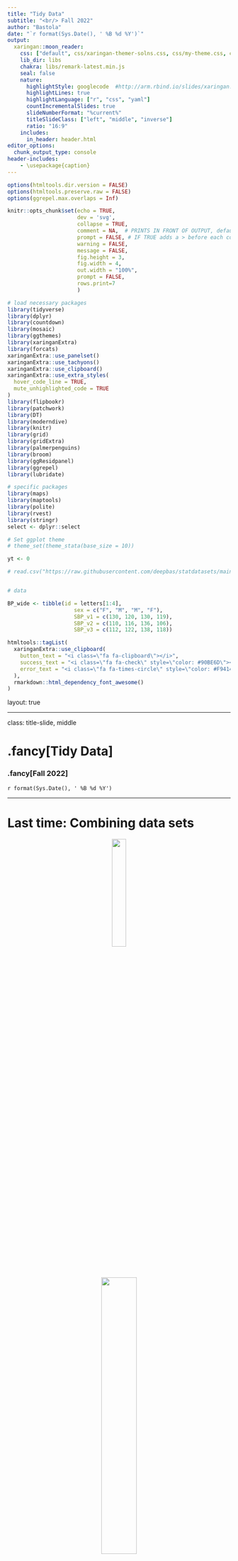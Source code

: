 ```yaml
---
title: "Tidy Data"
subtitle: "<br/> Fall 2022"
author: "Bastola"
date: "`r format(Sys.Date(), ' %B %d %Y')`"
output:
  xaringan::moon_reader:
    css: ["default", css/xaringan-themer-solns.css, css/my-theme.css, css/my-font.css]
    lib_dir: libs
    chakra: libs/remark-latest.min.js
    seal: false
    nature:
      highlightStyle: googlecode  #http://arm.rbind.io/slides/xaringan.html#77 # idea, magula
      highlightLines: true
      highlightLanguage: ["r", "css", "yaml"]
      countIncrementalSlides: true
      slideNumberFormat: "%current%"
      titleSlideClass: ["left", "middle", "inverse"]
      ratio: "16:9"
    includes:
      in_header: header.html
editor_options: 
  chunk_output_type: console
header-includes:
    - \usepackage{caption}
---
```




```r
options(htmltools.dir.version = FALSE)
options(htmltools.preserve.raw = FALSE)
options(ggrepel.max.overlaps = Inf)

knitr::opts_chunk$set(echo = TRUE, 
                      dev = 'svg',
                      collapse = TRUE, 
                      comment = NA,  # PRINTS IN FRONT OF OUTPUT, default is '##' which comments out output
                      prompt = FALSE, # IF TRUE adds a > before each code input
                      warning = FALSE, 
                      message = FALSE,
                      fig.height = 3, 
                      fig.width = 4,
                      out.width = "100%",
                      prompt = FALSE,
                      rows.print=7
                      )

# load necessary packages
library(tidyverse)
library(dplyr)
library(countdown)
library(mosaic)
library(ggthemes)
library(xaringanExtra)
library(forcats)
xaringanExtra::use_panelset()
xaringanExtra::use_tachyons()
xaringanExtra::use_clipboard()
xaringanExtra::use_extra_styles(
  hover_code_line = TRUE,         
  mute_unhighlighted_code = TRUE  
)
library(flipbookr)
library(patchwork)
library(DT)
library(moderndive)
library(knitr)
library(grid)
library(gridExtra)
library(palmerpenguins)
library(broom)
library(ggResidpanel)
library(ggrepel)
library(lubridate)

# specific packages
library(maps)
library(maptools)
library(polite)
library(rvest)
library(stringr)
select <- dplyr::select

# Set ggplot theme
# theme_set(theme_stata(base_size = 10))

yt <- 0

# read.csv("https://raw.githubusercontent.com/deepbas/statdatasets/main/agstrat.csv")


# data

BP_wide <- tibble(id = letters[1:4],
                     sex = c("F", "M", "M", "F"),
                     SBP_v1 = c(130, 120, 130, 119),
                     SBP_v2 = c(110, 116, 136, 106),
                     SBP_v3 = c(112, 122, 138, 118))

```



```r
htmltools::tagList(
  xaringanExtra::use_clipboard(
    button_text = "<i class=\"fa fa-clipboard\"></i>",
    success_text = "<i class=\"fa fa-check\" style=\"color: #90BE6D\"></i>",
    error_text = "<i class=\"fa fa-times-circle\" style=\"color: #F94144\"></i>"
  ),
  rmarkdown::html_dependency_font_awesome()
)
```


layout: true
  
---

class: title-slide, middle

# .fancy[Tidy Data]

### .fancy[Fall 2022]

`r format(Sys.Date(), ' %B %d %Y')`

---

# Last time: Combining data sets


<center>
<img src="images/combine_cases.png" width="25%" height="25%"><br>


<img src="images/combine_variables.png" width="40%" height="40%"> <br>


<a href="https://deepbas.io/cheatsheets/data-transformation.pdf">dplyr data transformation cheatsheet</a>
</center>


---

# What are tidy data?

1. Each .yellow-h[variable] forms a column
2. Each .yellow-h[observation] forms a row 
3. Each .yellow-h[value] has its own cell

![](images/r4ds_tidy_data.png)

.footnote[[G. Grolemond & H. Wickham's R for Data Science](https://r4ds.had.co.nz/tidy-data.html)]


---

# Untidy data: example 1

```r
untidy_data <- tibble(
  name = c("Ana","Bob","Cara"),
  wt_07_01_2021 = c(100, 150, 140),
  wt_08_01_2021 = c(104, 155, 138),
  wt_09_01_2021 = c(NA, 160, 142)
)
untidy_data

```


---

# Tidy data: example 1


```r
library(lubridate)
library(stringr)
untidy_data %>% 
  pivot_longer(names_to = "date", 
               values_to = "weight",
               cols = -name) %>%
  mutate(date = str_remove(date,"wt_"),
         date = dmy(date))     # dmy() is a function in the lubridate package
```

--

.out-t[We will learn how to do this!]

---

class: center, middle, inverse

# Reshaping data 

wide vs. long


.pull-left[
<img src="images/horst_tidyr_spread_gather.png" width="80%" height="80%">  
[Allison Horst](https://github.com/allisonhorst/stats-illustrations)
]
.pull-right[
<img src="images/hex-tidyr.png" width="70%" height="70%">  
[tidyr](https://tidyr.tidyverse.org)
]
---

## Wide vs. long data
.bq.font80[
- __Wide__ data has one row per subject, with multiple columns for their repeated measurements
- __Long__ data has multiple rows per subject, with one column for the measurement variable and another indicating from when/where the repeated measures are from
]

.pull-left[
<br>
<center> 
<img src="images/SBP_wide2.png" width="73%" height="73%"><br>
wide
</center>
]
.pull-right[
<center>
<img src="images/SBP_long2.png" width="30%" height="30%"><br>
long
</center>
]

---


# Wide to long: `pivot_longer()`

.pull-left[

```r
BP_wide
```

]

.pull-right[

```r
BP_long <- BP_wide %>%
  pivot_longer(names_to = "visit",   #<<
               values_to = "SBP",  #<<
               cols = SBP_v1:SBP_v3)   #<<
BP_long
```
]

---

class: middle

# Wide to long: `pivot_longer()`

.bq-l[`pivot_longer`  lengthens data, increasing the number of rows and decreasing the number of columns.]

<br>


.bq[
## Need to **specify**:

- *new column names*

  - __names_to__: stores row names of wide data's columns 
  - __values_to__: stores data values

- *which columns to pivot*
]


---


# Long to wide: `pivot_wider()`


.pull-left-40[
```r
BP_long
```

]
.pull-right-60[


```r
BP_wide1 <- BP_long %>% 
  pivot_wider(names_from = "visit", #<<
              values_from = "SBP") #<<
BP_wide1
```
]

---

class: middle

# Long to wide: `pivot_wider()`

.bq[
`pivot_wider`  increases number of columns and decreases the number of rows. Need to **specify**:
- *new column names*
    + __names_from__: get the name of the column 
    + __values_from__: get the cell values from
]

---

# Separate Info

.pull-left[

```r
BP_long
```

]

.pull-right[
```r
BP_long1 <- BP_long %>%
  separate(visit, c("acrnym", "visit")) #<<
BP_long1
```

]

---

# Remove and Clean up Columns

.pull-left[
```r
BP_long1
```

**Goal**: Get rid of `acrnym` column and remove the string `v` from the `visit` variable's values.

]

--

.pull-right[

```r
library(stringr)
BP_long2 <- BP_long1 %>% 
  select(-acrnym) %>%   #<<
  mutate(visit = str_replace(visit,"v","")) %>% #<<
  mutate_at(vars(visit), as.double) #<<
BP_long2
```
]


---

# Make cleaned-up long data wide

.pull-left[
```r
head(BP_long2, 4)
```

```r
BP_wide2 <- BP_long2 %>% 
  pivot_wider(names_from = "visit", #<<
              values_from = "SBP") #<<
BP_wide2
```
]

--

.pull-right.font80[
**Problem**: have numbers as column names  
**Solution**: have row names start with the `key` column's name separated by a character

<br>

```r
BP_wide3 <- BP_long2 %>% 
  pivot_wider(names_from = "visit",     #<<
              values_from = "SBP",      #<<
              names_prefix = "value_")  #<< 
BP_wide3
```
]

---


class: action, middle

# <i class="fa fa-pencil-square-o" style="font-size:48px;color:purple">&nbsp;Group&nbsp;Activity&nbsp;`r (yt <- yt + 1)`</i>    


.pull-left-40[
![](https://media.giphy.com/media/RKApDdwsQ6jkwd6RNn/giphy.gif)
]
.pull-right-60[
<br>
<br>
.bq[
- Let's go over to maize server/ local Rstudio and our class [moodle](https://moodle.carleton.edu/course/view.php?id=39491)
- Get the class activity 8.Rmd file
- Work on problem 1
- Ask me questions
]

]

`r countdown(minutes = 10, seconds = 00, top = 0 , color_background = "inherit", padding = "3px 4px", font_size = "2em")`

---

class: center, middle, inverse


<center><img src="images/08-janitor.jpg" width="80%" height="80%"><a href="https://github.com/allisonhorst/stats-illustrations"><br>Allison Horst</a></center>


---

# Clean messy column names with `janitor::clean_names()`

```r
bar <- tibble("First Name"= c("Yi","DJ"), "last init" = c("C","R"), "% in" = c(0.1, 0.5), 
              "ñ$$$"= 1:2, " "=3:2," hi"=c("a","b"),  "null"=c(NA,NA))
bar
```


```r
library(janitor)
bar %>% clean_names() %>%        # in the janitor package #<<
  remove_empty(c("rows","cols"))    # also useful #<<
```

---



# Removing missing data: `drop_na()`

<!-- These examples might be clearer with a small dataset and showing what the outcomes are. -->

.pull-left[

A simple example:

```r
foo <- tibble(id = 3:5, 
                 name = c("Al",
                          "Wu",
                          "Flo"), 
                 height = c(3, NA, 2.8), 
                 years = c(50,33,NA))
foo
```
]

--

.pull-right[

Remove *all* rows with **any missing data**

```r
foo %>% drop_na()
```

Remove rows with `NA` in **selected columns**

```r
foo %>% drop_na(height)
```
]

---

class: middle

# Replace `NA`s with another value: `replace_na()`

.pull-left-40[
Use with `mutate()`
```r
foo
```

]

.pull-right-60[
<br>
```r
foo %>% mutate(height = replace_na(height , 0),
               years = replace_na(years, 0))
```
]


---

class: center, middle, inverse

# Date manipulation

<img src="images/lubridate_hex2.png" width="40%" height="55%">

---


# Dates with `lubridate`

.pull-left[
<br>
.bq.font80[
- Convert characters to special "Date" type

- Easy date magic examples:

    + add and subtract dates
    + convert to minutes/years/etc
    + change timezones
    + add 1 month to a date...
]
]

.footnote[[`lubridate` cheat sheet](https://www.rstudio.com/resources/cheatsheets/#lubridate)]


.pull-right[
<center><img src="images/horst_lubridate.png" width="100%" height="100%"><a href="https://github.com/allisonhorst/stats-illustrations"><br>Allison Horst</a>
</center>
]

---

## What kind of date do you have?

.pull-left[
<center><img src="images/lubridate_parse_date_times.png" width="100%" height="100%"></center>
[`lubridate` cheat sheet](https://www.rstudio.com/resources/cheatsheets/#lubridate)
]
.pull-right[
.code80[
<br>
```r
timedata <- tibble(name = c("Yi","Mo","Dee"), 
                   dob=c("10/31/1952",
                         "1/12/1984",
                         "2/02/2002"),
                   age= c("69", "38", "19"))

timedata %>%
  mutate(dob_date = mdy(dob), #<<
        age_num = as.numeric(age))

```
]
]

---

class: middle

# Math with dates

```r
timedata %>% 
  mutate(dob = mdy(dob),                            # convert to a date
         dob_year = year(dob),                      # extract the year
         time_since_birth = dob %--% today(),       # create an "interval"
         age = time_since_birth %/% years(1),       # modulus on "years"
         dobplus = dob + days(30)                   # add 30 days
  )                  
```

---

class: action, middle

# <i class="fa fa-pencil-square-o" style="font-size:48px;color:purple">&nbsp;Group&nbsp;Activity&nbsp;`r (yt <- yt + 1)`</i>    


.pull-left-40[
![](https://media.giphy.com/media/RKApDdwsQ6jkwd6RNn/giphy.gif)
]
.pull-right-60[
<br>
<br>
.bq[
- Work on problems 2
- Ask me questions
- Any hw-related questions? 
]
]

`r countdown(minutes = 10, seconds = 00, top = 0 , color_background = "inherit", padding = "3px 4px", font_size = "2em")`


---

class: center, middle, inverse

# Acknowledgements

.Large[Parts of the slides are adapted from Jessica Minnier's OCTRI BERD R Courses instruction materials.]



